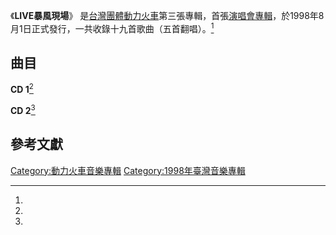 {{Infobox Album
| Name  = LIVE暴風現場
| Type  = 演唱會專輯
| Cover  = 
| Artist  = [[動力火車|動力火車]]
| Released   = 1998年8月1日<ref name="hitFm">[http://www.hitoradio.com/newweb/2883album 動力火車 / LIVE暴風現場 - Hitoradio‧Hit Fm --華人音樂入口指標] hit FM. {{zh-hant}}</ref>
| Recorded  = 1998年<ref name="isrc">[http://isrc.ncl.edu.tw/music_view.aspx?item=848 動力火車 / LIVE暴風現場 - 國際標準錄音錄影資料代碼查詢系統] ISRC. {{zh-tw}}</ref>
| Genre = [[華語流行音樂|華語流行音樂]]
| Length = CD 1：50:09<br />CD 2：46:39
| Label = {{hlist|[[老虎唱片|老虎唱片]]|[[上華唱片|上華唱片]]<ref name="isrc" />}}
| Producer =
| Last album = [[明天的明天的明天|明天的明天的明天]]<br /><small>1998年</small>
| This album = '''LIVE暴風現場'''<br /><small>1998年</small>
| Next album = [[背叛情歌|背叛情歌]]<br /><small>1999年</small>
}}
《'''LIVE暴風現場'''》 是[[台灣|台灣]][[團體|團體]][[動力火車|動力火車]]第三張專輯，首張[[現場專輯|演唱會專輯]]，於1998年8月1日正式發行，一共收錄十九首歌曲（五首翻唱）。<ref name="hitFm" />

==曲目==
'''CD 1'''<ref name="isrc" />
{{Tracklist
| title1 = OPENING
| music1 = 
| lyrics1 = 
| arranger1 = [[江建民|江建民]]
| producer1 = 
| longnote1 = 
| length1 = 1:31

| title2 = 單程車票
| music2 = [[涂惠元|涂惠元]]
| lyrics2 = [[許常德|許常德]]
| arranger2 = 涂惠元
| producer2 = 
| longnote2 = 
| length2 = 3:48

| title3 = Happy By Your  Sise
| music3 = [[季龍祥|季龍祥]]
| lyrics3 = 許常德<br />[[尤秋興|尤秋興]]
| arranger3 = 江建民
| producer3 = 
| longnote3 = 
| length3 = 4:43

| title4 = 除了愛你還能愛誰
| music4 = [[張雨生|張雨生]]
| lyrics4 = 許常德
| arranger4 = [[陳飛午|陳飛午]]
| producer4 = 
| longnote4 = 
| length4 = 4:03

| title5 = 讓我一次愛個夠
| music5 = [[庾澄慶|庾澄慶]]
| lyrics5 = [[陳家麗|陳家麗]]
| arranger5 = [[洪敬堯|洪敬堯]]
| producer5 = 
| longnote5 = 原唱：庾澄慶
| length5 = 4:35

| title6 = 我不知道
| music6 = [[劉天健|劉天健]]
| lyrics6 = 許常德
| arranger6 = [[屠穎|屠穎]]
| producer6 = 
| longnote6 = 
| length6 = 4:16

| title7 = 還隱隱作痛
| music7 = 尤秋興
| lyrics7 = 尤秋興
| arranger7 = 屠穎
| producer7 = 
| longnote7 = 
| length7 = 4:59

| title8 = 翅膀之歌
| music8 = [[顏志琳|顏志琳]]
| lyrics8 = 許常德<br />[[向月娥|向月娥]]
| arranger8 = 江建民
| producer8 = 
| longnote8 = 
| length8 = 6:35

| title9 = 你快樂所以我快樂
| music9 = [[张亚东_(音乐人)|張亞東]]
| lyrics9 = [[林夕|林夕]]
| arranger9 = 張亞東
| producer9 = 
| longnote9 = 原唱：[[王菲|王菲]]
| length9 = 4:20

| title10 = 熱情的沙漠
| music10 = [[加瀨邦彥|加瀨邦彥]]</br />[[山上路夫|山上路夫]]
| lyrics10 = [[李潔心|李潔心]]
| arranger10 = [[王治平|王治平]]
| producer10 = 
| longnote10 = 原唱：[[歐陽菲菲|歐陽菲菲]]
| length10 = 4:59

| title11 = Dont  Break  My  Heart
| music11 = [[鄭知明|鄭知明]]
| lyrics11 = 許常德
| arranger11 = 陳飛午
| producer11 = 
| longnote11 = 
| length11 = 6:20

| total_length = 50:09
}}

'''CD 2'''<ref name="isrc" />
{{Tracklist
| title1 = 你怎麼捨得我難過
| music1 = [[黃品源|黃品源]]
| lyrics1 = 黃品源
| arranger1 = 黃品源
| producer1 = 
| longnote1 = 原唱：黃品源
| length1 = 6:48

| title2 = 聽海
| music2 = 涂惠元
| lyrics2 = 林秋離
| arranger2 = 涂惠源
| producer2 = 
| longnote2 = 原唱：[[張惠妹|張惠妹]]
| length2 = 6:41

| title3 = 不甘心不放手
| music3 = [[吳梵|吳梵]]
| lyrics3 = 吳梵
| arranger3 = 洪敬堯
| producer3 = 
| longnote3 = 
| length3 = 4:27

| title4 = 地老地老地老天荒天荒
| music4 = [[浦世昌|浦世昌]]
| lyrics4 = 尤秋興<br />向月娥<br />許常德
| arranger4 = 江建民
| producer4 = 
| longnote4 = 
| length4 = 6:15

| title5 = 明天的明天的明天
| music5 = 尤秋興
| lyrics5 = 許常德<br />[[阿曼達|阿曼達]]
| arranger5 = 江建民
| producer5 = 
| longnote5 = 廣告「米射錶」主題曲
| length5 = 7:11

| title6 = 再會吧，心上人
| music6 = [[涼山情歌|涼山情歌]]
| lyrics6 = 涼山情歌
| arranger6 = 江建民
| producer6 = 
| longnote6 = 
| length6 = 4:35

| title7 = 無情的情書
| music7 = 劉天健
| lyrics7 = [[李素珍|李素珍]]<br />許常德
| arranger7 = 江建民
| producer7 = 
| longnote7 = 
| length7 = 5:57

| title8 = 動力火車
| music8 = 尤秋興
| lyrics8 = 許常德
| arranger8 = 江建民
| producer8 = 
| longnote8 = 
| length8 = 4:45

| total_length = 46:39
}}

==參考文獻==
<references/>

[[Category:動力火車音樂專輯|Category:動力火車音樂專輯]]
[[Category:1998年臺灣音樂專輯|Category:1998年臺灣音樂專輯]]
